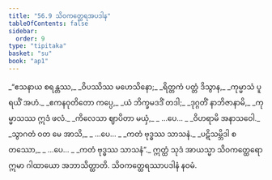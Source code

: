 ```yaml
---
title: "56.9 သိဝကတ္ထေရအပဒါန"
tableOfContents: false
sidebar:
  order: 9
type: "tipitaka"
basket: "su"
book: "ap1"
---
```



<DynamicBreadcrumb />

<Division number="117" book="ap1" e="ch" v="20" p="438">

<Paragraph number="7803" type="verses" book="ap1">
_“ဧသနာယ စရန္တဿ,_  
_ဝိပဿိဿ မဟေသိနော;_  
_ရိတ္တကံ ပတ္တံ ဒိသွာန,_  
_ကုမ္မာသံ ပူရယိံ အဟံ._  

</Paragraph>

</Division>
<Division number="118" book="ap1" e="ch" v="20" p="438">

<Paragraph number="7804" type="verses" book="ap1">
_ဧကနဝုတိတော ကပ္ပေ,_  
_ယံ ဘိက္ခမဒဒိံ တဒါ;_  
_ဒုဂ္ဂတိံ နာဘိဇာနာမိ,_  
_ကုမ္မာသဿ ဣဒံ ဖလံ._  

</Paragraph>

</Division>
<Division number="119" book="ap1" e="ch" v="20" p="439">

<Paragraph number="7805" type="verses" book="ap1">
_ကိလေသာ ဈာပိတာ မယှံ,_  
_ …ပေ… _  
_ဝိဟရာမိ အနာသဝေါ._  

</Paragraph>

</Division>
<Division number="120" book="ap1" e="ch" v="20" p="439">

<Paragraph number="7806" type="verses" book="ap1">
_သွာဂတံ ဝတ မေ အာသိ,_  
_ …ပေ… _  
_ကတံ ဗုဒ္ဓဿ သာသနံ._  

</Paragraph>

</Division>
<Division number="121" book="ap1" e="ch" v="20" p="439">

<Paragraph number="7807" type="verses" book="ap1">
_ပဋိသမ္ဘိဒါ စတဿော,_  
_ …ပေ… _  
_ကတံ ဗုဒ္ဓဿ သာသနံ”._  

</Paragraph>

<Paragraph number="7808" book="ap1">
ဣတ္ထံ သုဒံ အာယသ္မာ သိဝကတ္ထေရော ဣမာ ဂါထာယော အဘာသိတ္ထာတိ.

</Paragraph>
</Division>

<Paragraph number="7809" type="center" book="ap1">
သိဝကတ္ထေရဿာပဒါနံ နဝမံ.
</Paragraph>